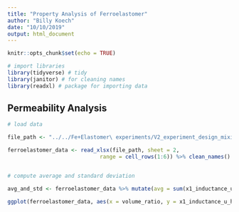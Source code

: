 ```yaml
---
title: "Property Analysis of Ferroelastomer"
author: "Billy Koech"
date: "10/10/2019"
output: html_document
---
```


```r
knitr::opts_chunk$set(echo = TRUE)

# import libraries
library(tidyverse) # tidy
library(janitor) # for cleaning names
library(readxl) # package for importing data
```

## Permeability Analysis

```r

# load data

file_path <- "../../Fe+Elastomer\ experiments/V2_experiment_design_mixing_ratios_by_volume.xlsx"

ferroelastomer_data <- read_xlsx(file_path, sheet = 2,
                             range = cell_rows(1:6)) %>% clean_names()


# compute average and standard deviation

avg_and_std <- ferroelastomer_data %>% mutate(avg = sum(x1_inductance_u_h_at_1khz, x2_inductance_u_h_at_1khz, x3_inductance_u_h_at_1khz, x4_inductance_u_h_at_1khz, x5_inductance_u_h_at_1khz)/5, standard_dev = sd(c(x1_inductance_u_h_at_1khz, x2_inductance_u_h_at_1khz, x3_inductance_u_h_at_1khz, x4_inductance_u_h_at_1khz, x5_inductance_u_h_at_1khz), na.rm = TRUE))

ggplot(ferroelastomer_data, aes(x = volume_ratio, y = x1_inductance_u_h_at_1khz)) + geom_line()
```

